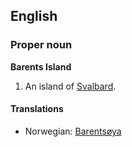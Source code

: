==English==
===Proper noun===
'''Barents Island'''

#An island of [[Svalbard]].

====Translations====
*Norwegian: [[Barentsøya]]